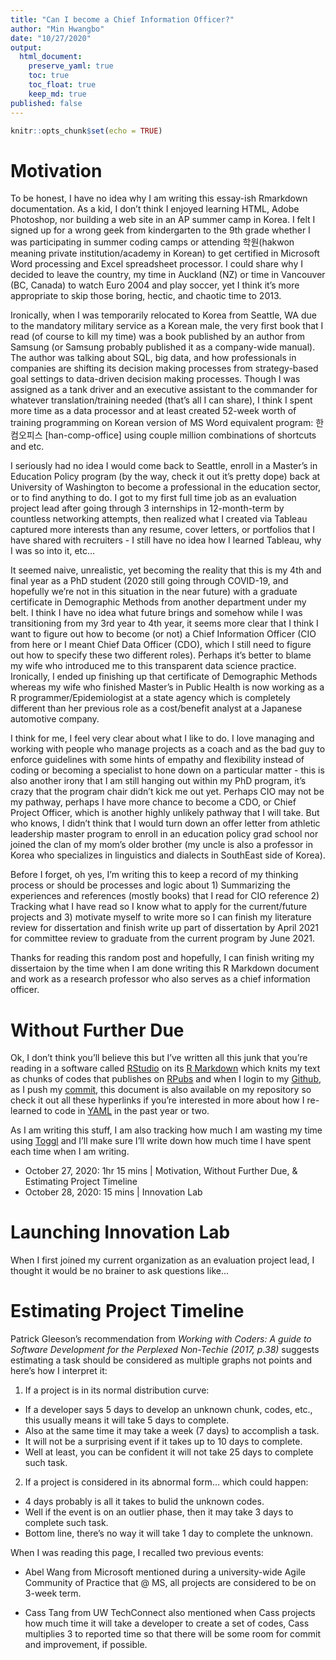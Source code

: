 ```yaml
---
title: "Can I become a Chief Information Officer?"
author: "Min Hwangbo"
date: "10/27/2020"
output:
  html_document:
    preserve_yaml: true
    toc: true
    toc_float: true
    keep_md: true
published: false
---
```


```r
knitr::opts_chunk$set(echo = TRUE)
```

# Motivation
To be honest, I have no idea why I am writing this essay-ish Rmarkdown documentation. As a kid, I don't think I enjoyed learning HTML, Adobe Photoshop, nor building a web site in an AP summer camp in Korea. I felt I signed up for a wrong geek from kindergarten to the 9th grade whether I was participating in summer coding camps or attending 학원(hakwon meaning private institution/academy in Korean) to get certified in Microsoft Word processing and Excel spreadsheet processor. I could share why I decided to leave the country, my time in Auckland (NZ) or time in Vancouver (BC, Canada) to watch Euro 2004 and play soccer, yet I think it's more appropriate to skip those boring, hectic, and chaotic time to 2013.

Ironically, when I was temporarily relocated to Korea from Seattle, WA due to the mandatory military service as a Korean male, the very first book that I read (of course to kill my time) was a book published by an author from Samsung (or Samsung probably published it as a company-wide manual). The author was talking about SQL, big data, and how professionals in companies are shifting its decision making processes from strategy-based goal settings to data-driven decision making processes. Though I was assigned as a tank driver and an executive assistant to the commander for whatever translation/training needed (that's all I can share), I think I spent more time as a data processor and at least created 52-week worth of training programming on Korean version of MS Word equivalent program: 한컴오피스 [han-comp-office] using couple million combinations of shortcuts and etc.

I seriously had no idea I would come back to Seattle, enroll in a Master's in Education Policy program (by the way, check it out it's pretty dope) back at University of Washington to become a professional in the education sector, or to find anything to do. I got to my first full time job as an evaluation project lead after going through 3 internships in 12-month-term by countless networking attempts, then realized what I created via Tableau captured more interests than any resume, cover letters, or portfolios that I have shared with recruiters - I still have no idea how I learned Tableau, why I was so into it, etc...

It seemed naive, unrealistic, yet becoming the reality that this is my 4th and final year as a PhD student (2020 still going through COVID-19, and hopefully we're not in this situation in the near future) with a graduate certificate in Demographic Methods from another department under my belt. I think I have no idea what future brings and somehow while I was transitioning from my 3rd year to 4th year, it seems more clear that I think I want to figure out how to become (or not) a Chief Information Officer (CIO from here or I meant Chief Data Officer (CDO), which I still need to figure out how to specify these two different roles). Perhaps it's better to blame my wife who introduced me to this transparent data science practice. Ironically, I ended up finishing up that certificate of Demographic Methods whereas my wife who finished Master's in Public Health is now working as a R programmer/Epidemiologist at a state agency which is completely different than her previous role as a cost/benefit analyst at a Japanese automotive company. 

I think for me, I feel very clear about what I like to do. I love managing and working with people who manage projects as a coach and as the bad guy to enforce guidelines with some hints of empathy and flexibility instead of coding or becoming a specialist to hone down on a particular matter - this is also another irony that I am still hanging out within my PhD program, it's crazy that the program chair didn't kick me out yet. Perhaps CIO may not be my pathway, perhaps I have more chance to become a CDO, or Chief Project Officer, which is another highly unlikely pathway that I will take. But who knows, I didn't think that I would turn down an offer letter from athletic leadership master program to enroll in an education policy grad school nor joined the clan of my mom's older brother (my uncle is also a professor in Korea who specializes in linguistics and dialects in SouthEast side of Korea). 

Before I forget, oh yes, I'm writing this to keep a record of my thinking process or should be processes and logic about 1) Summarizing the experiences and references (mostly books) that I read for CIO reference 2) Tracking what I have read so I know what to apply for the current/future projects and 3) motivate myself to write more so I can finish my literature review for dissertation and finish write up part of dissertation by April 2021 for committee review to graduate from the current program by June 2021.

Thanks for reading this random post and hopefully, I can finish writing my dissertaion by the time when I am done writing this R Markdown document and work as a research professor who also serves as a chief information officer. 

# Without Further Due
Ok, I don't think you'll believe this but I've written all this junk that you're reading in a software called [RStudio](https://rstudio.com/) on its [R Markdown](https://rmarkdown.rstudio.com/) which knits my text as chunks of codes that publishes on [RPubs](https://rpubs.com/) and when I login to my [Github](https://github.com/mhwangbo11/InnovationLab/tree/master/CIO), as I push my [commit](https://docs.github.com/en/free-pro-team@latest/desktop/contributing-and-collaborating-using-github-desktop/committing-and-reviewing-changes-to-your-project), this document is also available on my repository so check it out all these hyperlinks if you're interested in more about how I re-learned to code in [YAML](https://yaml.org/) in the past year or two.

As I am writing this stuff, I am also tracking how much I am wasting my time using [Toggl](https://toggl.com/) and I'll make sure I'll write down how much time I have spent each time when I am writing.

* October 27, 2020: 1hr 15 mins | Motivation, Without Further Due, & Estimating Project Timeline
* October 28, 2020: 15 mins | Innovation Lab

# Launching Innovation Lab
When I first joined my current organization as an evaluation project lead, I thought it would be no brainer to ask questions like...

# Estimating Project Timeline
Patrick Gleeson's recommendation from *Working with Coders: A guide to Software Development for the Perplexed Non-Techie (2017, p.38)* suggests estimating a task should be considered as multiple graphs not points and here's how I interpret it:

1) If a project is in its normal distribution curve:
* If a developer says 5 days to develop an unknown chunk, codes, etc., this usually means it will take 5 days to complete.
* Also at the same time it may take a week (7 days) to accomplish a task.
* It will not be a surprising event if it takes up to 10 days to complete.
* Well at least, you can be confident it will not take 25 days to complete such task.

2) If a project is considered in its abnormal form... which could happen:
* 4 days probably is all it takes to bulid the unknown codes.
* Well if the event is on an outlier phase, then it may take 3 days to complete such task.
* Bottom line, there's no way it will take 1 day to complete the unknown.

When I was reading this page, I recalled two previous events:

* Abel Wang from Microsoft mentioned during a university-wide Agile Community of Practice that @ MS, all projects are considered to be on 3-week term.

* Cass Tang from UW TechConnect also mentioned when Cass projects how much time it will take a developer to create a set of codes, Cass multiplies 3 to reported time so that there will be some room for commit and improvement, if possible.


